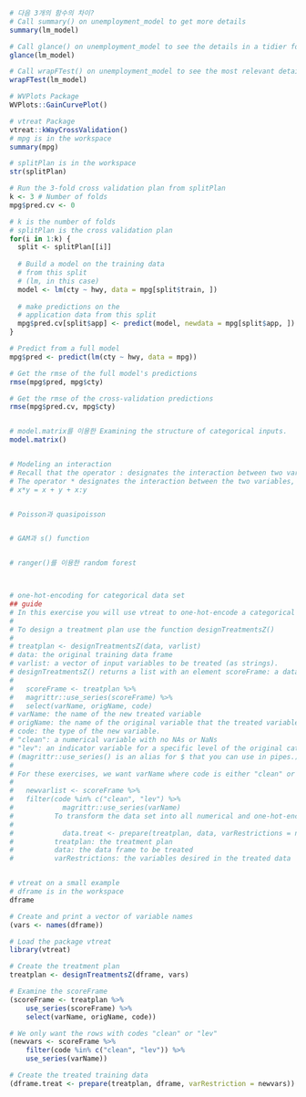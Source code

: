 ```r
# 다음 3개의 함수의 차이? 
# Call summary() on unemployment_model to get more details
summary(lm_model)

# Call glance() on unemployment_model to see the details in a tidier form
glance(lm_model)

# Call wrapFTest() on unemployment_model to see the most relevant details
wrapFTest(lm_model)

# WVPlots Package 
WVPlots::GainCurvePlot()

# vtreat Package
vtreat::kWayCrossValidation()
# mpg is in the workspace
summary(mpg)

# splitPlan is in the workspace
str(splitPlan)

# Run the 3-fold cross validation plan from splitPlan
k <- 3 # Number of folds
mpg$pred.cv <- 0 

# k is the number of folds
# splitPlan is the cross validation plan
for(i in 1:k) {
  split <- splitPlan[[i]]
  
  # Build a model on the training data 
  # from this split 
  # (lm, in this case)
  model <- lm(cty ~ hwy, data = mpg[split$train, ])
  
  # make predictions on the 
  # application data from this split
  mpg$pred.cv[split$app] <- predict(model, newdata = mpg[split$app, ])
}

# Predict from a full model
mpg$pred <- predict(lm(cty ~ hwy, data = mpg))

# Get the rmse of the full model's predictions
rmse(mpg$pred, mpg$cty)

# Get the rmse of the cross-validation predictions
rmse(mpg$pred.cv, mpg$cty)


# model.matrix를 이용한 Examining the structure of categorical inputs.
model.matrix()


# Modeling an interaction
# Recall that the operator : designates the interaction between two variables. 
# The operator * designates the interaction between the two variables, plus the main effects.
# x*y = x + y + x:y


# Poisson과 quasipoisson


# GAM과 s() function 


# ranger()를 이용한 random forest 



# one-hot-encoding for categorical data set 
## guide
# In this exercise you will use vtreat to one-hot-encode a categorical variable on a small example. vtreat creates a treatment plan to transform categorical variables into indicator variables (coded "lev"), and to clean bad values out of numerical variables (coded "clean").
# 
# To design a treatment plan use the function designTreatmentsZ()
# 
# treatplan <- designTreatmentsZ(data, varlist)
# data: the original training data frame
# varlist: a vector of input variables to be treated (as strings).
# designTreatmentsZ() returns a list with an element scoreFrame: a data frame that includes the names and types of the new variables:
#   
#   scoreFrame <- treatplan %>% 
#   magrittr::use_series(scoreFrame) %>% 
#   select(varName, origName, code)
# varName: the name of the new treated variable
# origName: the name of the original variable that the treated variable comes from
# code: the type of the new variable.
# "clean": a numerical variable with no NAs or NaNs
# "lev": an indicator variable for a specific level of the original categorical variable.
# (magrittr::use_series() is an alias for $ that you can use in pipes.)
# 
# For these exercises, we want varName where code is either "clean" or "lev":
#   
#   newvarlist <- scoreFrame %>% 
#   filter(code %in% c("clean", "lev") %>%
#            magrittr::use_series(varName)
#          To transform the data set into all numerical and one-hot-encoded variables, use prepare():
#            
#            data.treat <- prepare(treatplan, data, varRestrictions = newvarlist)
#          treatplan: the treatment plan
#          data: the data frame to be treated
#          varRestrictions: the variables desired in the treated data


# vtreat on a small example
# dframe is in the workspace
dframe

# Create and print a vector of variable names
(vars <- names(dframe))

# Load the package vtreat
library(vtreat)

# Create the treatment plan
treatplan <- designTreatmentsZ(dframe, vars)

# Examine the scoreFrame
(scoreFrame <- treatplan %>%
    use_series(scoreFrame) %>%
    select(varName, origName, code))

# We only want the rows with codes "clean" or "lev"
(newvars <- scoreFrame %>%
    filter(code %in% c("clean", "lev")) %>%
    use_series(varName))

# Create the treated training data
(dframe.treat <- prepare(treatplan, dframe, varRestriction = newvars))
```
